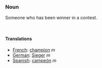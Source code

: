 ===Noun===

Someone who has been winner in a contest.

<br>

====Translations====
*[[French]]: [[champion]] ''m''
*[[German]]: [[Sieger]] ''m''
*[[Spanish]]: [[campeón]] ''m''